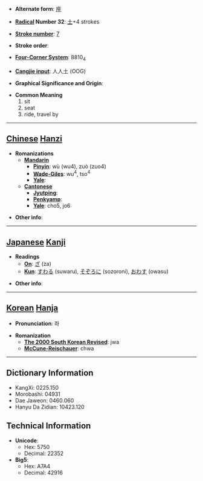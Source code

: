 * '''Alternate form''': [[座]]

* '''[[Wiktionary:Chinese radical index| Radical]] Number 32''': [[Wiktionary:Chinese radical index 土|土]]+4 strokes

* '''[[Wiktionary:Chinese total strokes index|Stroke number]]''': [[Wiktionary:Chinese total strokes index 7|7]]

* '''Stroke order''': 

* '''[[Wiktionary:Chinese four corner index|Four-Corner System]]''': 8810<sub>4</sub>

* '''[[Wiktionary:Chinese Cangjie index|Cangjie input]]''': 人人土 (OOG)

* '''Graphical Significance and Origin''': 

* '''Common Meaning'''
*#sit
*# seat
*# ride, travel by


----

== [[Chinese]] [[Hanzi]] ==

* '''Romanizations'''
** '''[[Mandarin]]'''
*** '''[[Pinyin]]''': wù (wu4), zuò (zuo4)
*** '''[[Wade-Giles]]''': wu<sup>4</sup>, tso<sup>4</sup>
*** '''[[Yale]]''': 
** '''[[Cantonese]]'''
*** '''[[Jyutping]]''':
*** '''[[Penkyamp]]''': 
*** '''[[Yale]]''': cho5, jo6

* '''Other info''': 

----

== [[Japanese]] [[Kanji]] ==

* '''Readings'''
** '''[[On]]''': [[ざ]] (za)
** '''[[Kun]]''': [[すわる]] (suwaru), [[そぞろに]] (sozoroni), [[おわす]] (owasu)

* '''Other info''':  

----

== [[Korean]] [[Hanja]] ==

* '''Pronunciation''': 좌

* '''Romanization'''
** '''[[The 2000 South Korean Revised Romanization|The 2000 South Korean Revised]]''': jwa
** '''[[McCune-Reischauer]]''': chwa

----

== Dictionary Information ==

* KangXi: 0225.150
* Morobashi: 04931
* Dae Jaweon: 0460.060
* Hanyu Da Zidian: 10423.120

== Technical Information ==

* '''Unicode''':
** Hex: 5750
** Decimal: 22352
* '''Big5''':
** Hex: A7A4
** Decimal: 42916